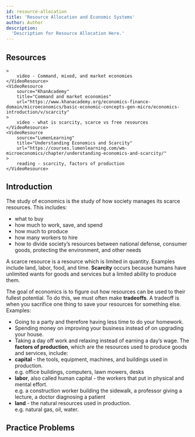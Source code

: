 ```yaml
---
id: resource-allocation
title: 'Resource Allocation and Economic Systems'
author: Author
description:
  'Description for Resource Allocation Here.'
---
```


## Resources

<VideoResources>
	<VideoResource 
		source="Crash Course" 
		title="Economic Systems" 
		url="https://youtu.be/B43YEW2FvDs"
		
	>
		video - Command, mixed, and market economies
	</VideoResource>
	<VideoResource 
		source="KhanAcademy" 
		title="Command and market economies"
		url="https://www.khanacademy.org/economics-finance-domain/microeconomics/basic-economic-concepts-gen-micro/economics-introduction/v/scarcity"
	>
		video - what is scarcity, scarce vs free resources
	</VideoResource>
	<VideoResource 
		source="LumenLearning" 
		title="Understanding Economics and Scarcity"
		url="https://courses.lumenlearning.com/wm-microeconomics/chapter/understanding-economics-and-scarcity/"
	>
		reading - scarcity, factors of production
	</VideoResource>
</VideoResources>

## Introduction
The study of economics is the study of how society manages its scarce resources. This includes:
- what to buy
- how much to work, save, and spend
- how much to produce
- how many workers to hire
- how to divide society’s resources between national defense, consumer goods, protecting the environment, and other needs

A scarce resource is a resource which is limited in quantity. Examples include land, labor, food, and time. **Scarcity** occurs because humans have unlimited wants for goods and services but a limited ability to produce them.

The goal of economics is to figure out how resources can be used to their fullest potential. To do this, we must often make **tradeoffs**. A tradeoff is when you sacrifice one thing to save your resources for something else. Examples:
- Going to a party and therefore having less time to do your homework.
- Spending money on improving your business instead of on upgrading your house.
- Taking a day off work and relaxing instead of earning a day’s wage.
The **factors of production**, which are the resources used to produce goods and services, include:
- **capital** - the tools, equipment, machines, and buildings used in production. <br /> e.g. office buildings, computers, lawn mowers, desks  
- **labor**, also called human capital - the workers that put in physical and mental effort. <br /> e.g. a construction worker building the sidewalk, a professor giving a lecture, a doctor diagnosing a patient
- **land** - the natural resources used in production. <br /> e.g. natural gas, oil, water.



## Practice Problems
